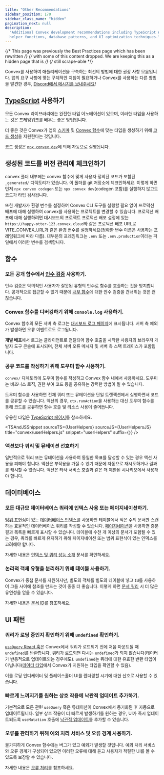 ```yaml
---
title: "Other Recommendations"
sidebar_position: 170
sidebar_class_name: "hidden"
pagination_next: null
description:
  "Additional Convex development recommendations including TypeScript usage,
  helper functions, database patterns, and UI optimization techniques."
---
```



{/* This page was previously the Best Practices page which has been rewritten */}
{/* with some of this content dropped. We are keeping this as a hidden page that is */}
{/* still scrape-able */}

Convex를 사용하여 애플리케이션을 구축하는 최선의 방법에 대한 권장 사항 모음입니다. 앱의 요구 사항에 맞는 구체적인 지침이 필요하거나 Convex를 사용하는 다른 방법을 발견한 경우,
[Discord에서 메시지를 보내주세요](https://convex.dev/community)!

## [TypeScript](/understanding/best-practices/typescript.mdx) 사용하기

모든 Convex 라이브러리에는 완전한 타입 어노테이션이 있으며, 이러한 타입을 사용하는 것은 프레임워크를 배우는 좋은 방법입니다.

더 좋은 것은 Convex가 앱의 [스키마](/database/schemas.mdx) 및
[Convex 함수](/functions.mdx)에 맞는 타입을 생성하기 위해 [코드 생성](/generated-api/)을 지원한다는 것입니다.

코드 생성은 [`npx convex dev`](/cli.md#run-the-convex-dev-server)에 의해 자동으로 실행됩니다.

## 생성된 코드를 버전 관리에 체크인하기

convex 폴더 내부에는 convex 함수에 맞게 사용자 정의된 코드가 포함된 `_generated/` 디렉토리가 있습니다. 이 폴더를 git 저장소에 체크인하세요. 이렇게 하면 먼저 `npx convex codegen` 또는 `npx convex dev`(codegen 포함)를 실행하지 않고도 코드가 타입 검사됩니다.

또한 개발자가 환경 변수를 설정하여 Convex CLI 도구를 실행할 필요 없이 프로덕션 배포에 대해 실행하여 convex를 사용하는 프로젝트를 변경할 수 있습니다. 프로덕션 배포에 대해 실행하려면 대시보드의 프로젝트 프로덕션 배포 설정에 있는 `https://happy-otter-123.convex.cloud`와 같은 프로덕션 배포 URL로 VITE_CONVEX_URL과 같은 환경 변수를 설정하세요(정확한 변수 이름은 사용하는 프레임워크에 따라 다름). 대부분의 프레임워크는 `.env` 또는 `.env.production`이라는 파일에서 이러한 변수를 검색합니다.

## 함수

### 모든 공개 함수에서 [인수 검증](/functions/validation.mdx) 사용하기.

인수 검증은 악의적인 사용자가 잘못된 유형의 인수로 함수를 호출하는 것을 방지합니다. 공개적으로 접근할 수 없기 때문에 [내부 함수](/functions/internal-functions.mdx)에 대한 인수 검증을 건너뛰는 것은 괜찮습니다.

### Convex 함수를 디버깅하기 위해 `console.log` 사용하기.

Convex 함수의 모든 서버 측 로그는 [대시보드 로그 페이지](/dashboard/deployments/logs.md)에 표시됩니다. 서버 측 예외가 발생하면 오류 이벤트로도 로그됩니다.

**개발 배포**에서 로그는 클라이언트로 전달되어 함수 호출을 시작한 사용자의 브라우저 개발자 도구 콘솔에 표시되며, 전체 서버 오류 메시지 및 서버 측 스택 트레이스가 포함됩니다.

### 공유 코드를 작성하기 위해 도우미 함수 사용하기.

`convex/` 디렉토리에 도우미 함수를 작성하고 Convex 함수 내에서 사용하세요. 도우미는 비즈니스 로직, 권한 부여 코드 등을 공유하는 강력한 방법이 될 수 있습니다.

도우미 함수를 사용하면 전체 쿼리 또는 뮤테이션을 단일 트랜잭션에서 실행하면서 코드를 공유할 수 있습니다. 액션의 경우, `ctx.runAction`을 사용하는 대신 도우미 함수를 통해 코드를 공유하면 함수 호출 및 리소스 사용이 줄어듭니다.

유용한 타입은 [TypeScript 페이지](/understanding/best-practices/typescript.mdx)를 참조하세요.

<TSAndJSSnippet sourceTS={Teams} sourceJS={TeamsJS} title="convex/teams.js" />

<TSAndJSSnippet
  sourceTS={UserHelpers}
  sourceJS={UserHelpersJS}
  title="convex/userHelpers.js"
  snippet="userHelpers"
  suffix={`}`}
/>

### 액션보다 쿼리 및 뮤테이션 선호하기

일반적으로 쿼리 또는 뮤테이션을 사용하여 동일한 목표를 달성할 수 있는 경우 액션 사용을 피해야 합니다. 액션은 부작용을 가질 수 있기 때문에 자동으로 재시도하거나 결과를 캐시할 수 없습니다. 액션은 타사 서비스 호출과 같은 더 제한된 시나리오에서 사용해야 합니다.

## 데이터베이스

### 모든 대규모 데이터베이스 쿼리에 인덱스 사용 또는 페이지네이션하기.

[범위 표현식](/database/reading-data/indexes/indexes.md#querying-documents-using-indexes)이 있는 [데이터베이스 인덱스](/database/reading-data/indexes/indexes.md)를 사용하면 테이블에서 적은 수의 문서만 스캔하는 효율적인 데이터베이스 쿼리를 작성할 수 있습니다. [페이지네이션](/database/pagination.mdx)을 사용하면 증분 결과 목록을 빠르게 표시할 수 있습니다. 테이블에 수천 개 이상의 문서가 포함될 수 있는 경우, 쿼리를 빠르게 유지하기 위해 페이지네이션 또는 범위 표현식이 있는 인덱스를 고려해야 합니다.

자세한 내용은 [인덱스 및 쿼리 성능 소개](/database/reading-data/indexes/indexes-and-query-perf.md) 문서를 확인하세요.

### 논리적 객체 유형을 분리하기 위해 테이블 사용하기.

Convex가 중첩 문서를 지원하지만, 별도의 객체를 별도의 테이블에 넣고 `Id`를 사용하여 그들 사이에 참조를 만드는 것이 종종 더 좋습니다. 이렇게 하면 [문서 쿼리](/database/reading-data/reading-data.mdx) 시 더 많은 유연성을 얻을 수 있습니다.

자세한 내용은 [문서 ID](/database/document-ids.mdx)를 참조하세요.

## UI 패턴

### 쿼리가 로딩 중인지 확인하기 위해 `undefined` 확인하기.

[`useQuery` React 훅](/api/modules/react#usequery)은 Convex에서 쿼리가 로드되기 전에 처음 마운트될 때 `undefined`를 반환합니다. 쿼리가 로드되면 다시는 `undefined`가 되지 않습니다(데이터가 반응적으로 업데이트되는 경우에도). `undefined`는 쿼리에 대한 유효한 반환 타입이 아닙니다([데이터 타입](/database/types.md)에서 Convex가 지원하는 타입을 확인할 수 있음).

이를 로딩 인디케이터 및 플레이스홀더 UI를 렌더링할 시기에 대한 신호로 사용할 수 있습니다.

### 빠르게 느껴지기를 원하는 상호 작용에 낙관적 업데이트 추가하기.

기본적으로 모든 관련 `useQuery` 훅은 뮤테이션이 Convex에서 동기화된 후 자동으로 업데이트됩니다. 일부 상호 작용이 더 빠르게 발생하기를 원하는 경우, UI가 즉시 업데이트되도록 `useMutation` 호출에 [낙관적 업데이트](/client/react/optimistic-updates.mdx)를 추가할 수 있습니다.

### 오류를 관리하기 위해 예외 처리 서비스 및 오류 경계 사용하기.

불가피하게 Convex 함수에는 버그가 있고 예외가 발생할 것입니다. 예외 처리 서비스와 오류 경계가 구성되어 있으면 이러한 오류에 대해 듣고 사용자가 적절한 UI를 볼 수 있도록 보장할 수 있습니다.

자세한 내용은 [오류 처리](/functions/error-handling/error-handling.mdx)를 참조하세요.
